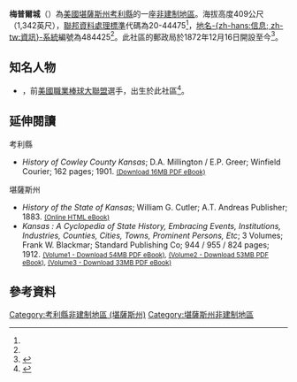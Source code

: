 {{noteTA
|1=zh-hans:县;zh-hk:縣;zh-tw:郡;
}}
{{Infobox settlement
|official_name = 梅普爾城
|native_name = Maple City
|settlement_type = [[非建制地區|非建制地區]] 
|nickname = 
|motto =
|image_map = Map of Cowley Co, Ks, USA.png
|map_caption = 梅普爾城在考利縣的位置
|pushpin_map=USA Kansas
|coordinates_region = US-KS
|subdivision_type = [[世界政區索引|國家]]
|subdivision_name = [[美国|美国]]
|subdivision_type1 = [[美國行政區劃|州]]
|subdivision_name1 = [[堪薩斯州|堪薩斯州]]
|subdivision_type2 = [[堪薩斯州行政區劃|縣]]
|subdivision_name2 = [[考利縣_(堪薩斯州)|考利縣]]
|unit_pref  =  
|population_as_of = 
|population_footnotes = 
|population_total = 
|population_density_km2 = 
|timezone = [[北美中部时区|CST]]
|utc_offset = -6
|timezone_DST = CDT
|utc_offset_DST = -5
|elevation_footnotes = 
|elevation_m = 409
|elevation_ft = 1342
|latd = 37|latm = 03|lats = 21|latNS = N
|longd = 96|longm = 46|longs = 06|longEW = W
|coordinates_display=%
|area_code = [[電話區號620|620]]
|blank_name = [[聯邦資料處理標準|FIPS代碼]]
|blank_info = 20-44475<ref name="gnis"/>
|blank1_name = [[地名信息系统|GNIS編號]]
|blank1_info = 484425<ref name=gnis>{{GNIS|484425|name=Maple City, Kansas}}</ref>
|website = 
}}

'''梅普爾城'''（{{lang|en|'''Maple City'''}}）為[[美國|美國]][[堪薩斯州|堪薩斯州]][[考利縣_(堪薩斯州)|考利縣]]的一座[[非建制地區|非建制地區]]。海拔高度409公尺（1,342英尺），[[聯邦資料處理標準|聯邦資料處理標準]]代碼為20-44475<ref name="gnis"/>，[[地名信息系统|地名-{zh-hans:信息; zh-tw:資訊}-系統]]編號為484425<ref name=gnis/>。此社區的郵政局於1872年12月16日開設至今<ref>{{cite web | url=http://www.kshs.org/geog/geog_postoffices/search/county:CL | title=Kansas Post Offices, 1828-1961 | publisher=Kansas Historical Society | accessdate=2 August 2014 | archive-url=https://web.archive.org/web/20131009131700/http://www.kshs.org/geog/geog_postoffices/search/county:CL | archive-date=2013-10-09 | dead-url=yes }}</ref>。

==知名人物==
*{{le|費雷爾·安德森|Ferrell Anderson}}，前[[美國職業棒球大聯盟|美國職業棒球大聯盟]]選手，出生於此社區<ref>{{Cite web |url=http://www.baseball-almanac.com/players/player.php?p=anderfe01 |title=Baseball Almanac profile |accessdate=2016-05-22 |archive-date=2018-12-15 |archive-url=https://web.archive.org/web/20181215173724/http://www.baseball-almanac.com/players/player.php?p=anderfe01 |dead-url=no }}</ref>。

==延伸閱讀==
;考利縣
* ''History of Cowley County Kansas''; D.A. Millington / E.P. Greer; Winfield Courier; 162 pages; 1901. <small>[http://www.archive.org/download/historyofcowleyc00mill/historyofcowleyc00mill.pdf (Download 16MB PDF eBook)]</small>
;堪薩斯州
* ''History of the State of Kansas''; William G. Cutler; A.T. Andreas Publisher; 1883. <small>[http://www.kancoll.org/books/cutler/ (Online HTML eBook)] {{Wayback|url=http://www.kancoll.org/books/cutler/ |date=20181109204358 }}</small>
* ''Kansas : A Cyclopedia of State History, Embracing Events, Institutions, Industries, Counties, Cities, Towns, Prominent Persons, Etc''; 3 Volumes; Frank W. Blackmar; Standard Publishing Co; 944 / 955 / 824 pages; 1912. <small>[http://www.archive.org/download/kansascyc01blac/kansascyc01blac.pdf (Volume1 - Download 54MB PDF eBook)], [http://www.archive.org/download/kansascycloped02blac/kansascycloped02blac.pdf (Volume2 - Download 53MB PDF eBook)], [http://www.archive.org/download/kansascyclopedia03blac/kansascyclopedia03blac.pdf (Volume3 - Download 33MB PDF eBook)]</small>

==參考資料==
{{Reflist}}

{{考利縣 (堪薩斯州)}}

{{DEFAULTSORT:Maple City}}
[[Category:考利縣非建制地區_(堪薩斯州)|Category:考利縣非建制地區 (堪薩斯州)]]
[[Category:堪薩斯州非建制地區|Category:堪薩斯州非建制地區]]